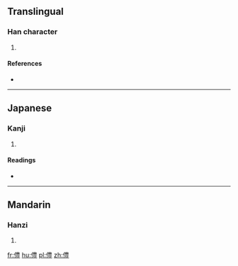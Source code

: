 ==Translingual==

===Han character===
{{Han char|rn=9|rad=人|as=13|sn=15|four=|canj=人廿田廿 (OTWT)|ids=⿰[[亻]][[豊]]}}

# {{defn|Han|sort=人13}}

====References====
* {{Han ref|kx=0118.160|dkj=01168|hdz=10225.030|uh=50FC|ud=20732}}

----

==Japanese==

===Kanji===
{{ja-kanji|grade=|rs=人13}}

# {{defn|lang=ja|sort=人13}}

====Readings====
* {{ja-readings|on=[[ほう]] (hō)|kun=}}

----

==Mandarin==

===Hanzi===
{{cmn-hanzi|pin=[[fēng]] ([[feng1]])|wg=feng<sup>1</sup>}}

# {{defn|lang=cmn|sort=人13}}

[[fr:僼]]
[[hu:僼]]
[[pl:僼]]
[[zh:僼]]